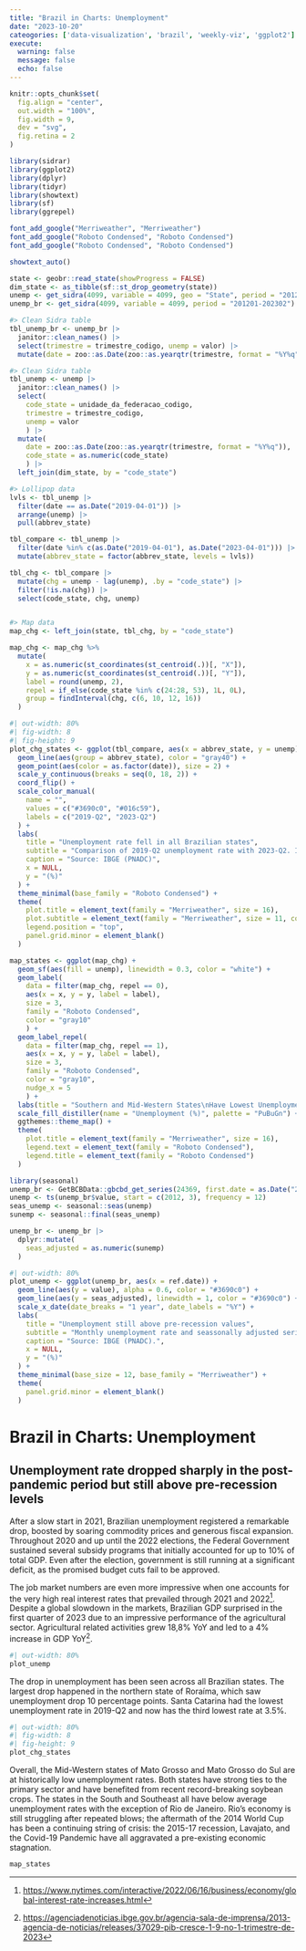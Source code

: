 ```yaml
---
title: "Brazil in Charts: Unemployment"
date: "2023-10-20"
cateogories: ['data-visualization', 'brazil', 'weekly-viz', 'ggplot2']
execute: 
  warning: false
  message: false
  echo: false
---
```


```r
knitr::opts_chunk$set(
  fig.align = "center",
  out.width = "100%",
  fig.width = 9,
  dev = "svg",
  fig.retina = 2
)
```

```r
library(sidrar)
library(ggplot2)
library(dplyr)
library(tidyr)
library(showtext)
library(sf)
library(ggrepel)

font_add_google("Merriweather", "Merriweather")
font_add_google("Roboto Condensed", "Roboto Condensed")
font_add_google("Roboto Condensed", "Roboto Condensed")

showtext_auto()
```

```r
state <- geobr::read_state(showProgress = FALSE)
dim_state <- as_tibble(sf::st_drop_geometry(state))
unemp <- get_sidra(4099, variable = 4099, geo = "State", period = "201201-202302")
unemp_br <- get_sidra(4099, variable = 4099, period = "201201-202302")
```

```r

#> Clean Sidra table
tbl_unemp_br <- unemp_br |> 
  janitor::clean_names() |> 
  select(trimestre = trimestre_codigo, unemp = valor) |> 
  mutate(date = zoo::as.Date(zoo::as.yearqtr(trimestre, format = "%Y%q")))

#> Clean Sidra table
tbl_unemp <- unemp |> 
  janitor::clean_names() |> 
  select(
    code_state = unidade_da_federacao_codigo,
    trimestre = trimestre_codigo,
    unemp = valor 
    ) |> 
  mutate(
    date = zoo::as.Date(zoo::as.yearqtr(trimestre, format = "%Y%q")),
    code_state = as.numeric(code_state)
    ) |> 
  left_join(dim_state, by = "code_state")

#> Lollipop data
lvls <- tbl_unemp |> 
  filter(date == as.Date("2019-04-01")) |> 
  arrange(unemp) |> 
  pull(abbrev_state)

tbl_compare <- tbl_unemp |> 
  filter(date %in% c(as.Date("2019-04-01"), as.Date("2023-04-01"))) |> 
  mutate(abbrev_state = factor(abbrev_state, levels = lvls))

tbl_chg <- tbl_compare |> 
  mutate(chg = unemp - lag(unemp), .by = "code_state") |> 
  filter(!is.na(chg)) |> 
  select(code_state, chg, unemp)


#> Map data
map_chg <- left_join(state, tbl_chg, by = "code_state")

map_chg <- map_chg %>%
  mutate(
    x = as.numeric(st_coordinates(st_centroid(.))[, "X"]),
    y = as.numeric(st_coordinates(st_centroid(.))[, "Y"]),
    label = round(unemp, 2),
    repel = if_else(code_state %in% c(24:28, 53), 1L, 0L),
    group = findInterval(chg, c(6, 10, 12, 16))
  )
```

```r
#| out-width: 80%
#| fig-width: 8
#| fig-height: 9
plot_chg_states <- ggplot(tbl_compare, aes(x = abbrev_state, y = unemp)) +
  geom_line(aes(group = abbrev_state), color = "gray40") +
  geom_point(aes(color = as.factor(date)), size = 2) +
  scale_y_continuous(breaks = seq(0, 18, 2)) +
  coord_flip() +
  scale_color_manual(
    name = "",
    values = c("#3690c0", "#016c59"),
    labels = c("2019-Q2", "2023-Q2")
  ) +
  labs(
    title = "Unemployment rate fell in all Brazilian states",
    subtitle = "Comparison of 2019-Q2 unemployment rate with 2023-Q2. Includes informal workers.",
    caption = "Source: IBGE (PNADC)",
    x = NULL,
    y = "(%)"
  ) +
  theme_minimal(base_family = "Roboto Condensed") +
  theme(
    plot.title = element_text(family = "Merriweather", size = 16),
    plot.subtitle = element_text(family = "Merriweather", size = 11, color = "gray10"),
    legend.position = "top",
    panel.grid.minor = element_blank()
  )
```

```r
map_states <- ggplot(map_chg) +
  geom_sf(aes(fill = unemp), linewidth = 0.3, color = "white") +
  geom_label(
    data = filter(map_chg, repel == 0),
    aes(x = x, y = y, label = label),
    size = 3,
    family = "Roboto Condensed",
    color = "gray10"
    ) +
  geom_label_repel(
    data = filter(map_chg, repel == 1),
    aes(x = x, y = y, label = label),
    size = 3,
    family = "Roboto Condensed",
    color = "gray10",
    nudge_x = 5
    ) +
  labs(title = "Southern and Mid-Western States\nHave Lowest Unemployment Rates") +
  scale_fill_distiller(name = "Unemployment (%)", palette = "PuBuGn") +
  ggthemes::theme_map() +
  theme(
    plot.title = element_text(family = "Merriweather", size = 16),
    legend.text = element_text(family = "Roboto Condensed"),
    legend.title = element_text(family = "Roboto Condensed")
  )
```

```r
library(seasonal)
unemp_br <- GetBCBData::gbcbd_get_series(24369, first.date = as.Date("2012-01-01"))
unemp <- ts(unemp_br$value, start = c(2012, 3), frequency = 12)
seas_unemp <- seasonal::seas(unemp)
sunemp <- seasonal::final(seas_unemp)

unemp_br <- unemp_br |> 
  dplyr::mutate(
    seas_adjusted = as.numeric(sunemp)
  )
```

```r
#| out-width: 80%
plot_unemp <- ggplot(unemp_br, aes(x = ref.date)) +
  geom_line(aes(y = value), alpha = 0.6, color = "#3690c0") +
  geom_line(aes(y = seas_adjusted), linewidth = 1, color = "#3690c0") +
  scale_x_date(date_breaks = "1 year", date_labels = "%Y") +
  labs(
    title = "Unemployment still above pre-recession values",
    subtitle = "Monthly unemployment rate and seassonally adjusted series.",
    caption = "Source: IBGE (PNADC).",
    x = NULL,
    y = "(%)"
  ) +
  theme_minimal(base_size = 12, base_family = "Merriweather") +
  theme(
    panel.grid.minor = element_blank()
  )
```

# Brazil in Charts: Unemployment

## Unemployment rate dropped sharply in the post-pandemic period but still above pre-recession levels

After a slow start in 2021, Brazilian unemployment registered a remarkable drop, boosted by soaring commodity prices and generous fiscal expansion. Throughout 2020 and up until the 2022 elections, the Federal Government sustained several subsidy programs that initially accounted for up to 10% of total GDP. Even after the election, government is still running at a significant deficit, as the promised budget cuts fail to be approved.

The job market numbers are even more impressive when one accounts for the very high real interest rates that prevailed through 2021 and 2022[^1]. Despite a global slowdown in the markets, Brazilian GDP surprised in the first quarter of 2023 due to an impressive performance of the agricultural sector. Agricultural related activities grew 18,8% YoY and led to a 4% increase in GDP YoY[^2].

[^1]: <https://www.nytimes.com/interactive/2022/06/16/business/economy/global-interest-rate-increases.html>

[^2]: <https://agenciadenoticias.ibge.gov.br/agencia-sala-de-imprensa/2013-agencia-de-noticias/releases/37029-pib-cresce-1-9-no-1-trimestre-de-2023>

```r
#| out-width: 80%
plot_unemp
```

The drop in unemployment has been seen across all Brazilian states. The largest drop happened in the northern state of Roraíma, which saw unemployment drop 10 percentage points. Santa Catarina had the lowest unemployment rate in 2019-Q2 and now has the third lowest rate at 3.5%.

```r
#| out-width: 80%
#| fig-width: 8
#| fig-height: 9
plot_chg_states
```

Overall, the Mid-Western states of Mato Grosso and Mato Grosso do Sul are at historically low unemployment rates. Both states have strong ties to the primary sector and have benefited from recent record-breaking soybean crops. The states in the South and Southeast all have below average unemployment rates with the exception of Rio de Janeiro. Rio's economy is still struggling after repeated blows; the aftermath of the 2014 World Cup has been a continuing string of crisis: the 2015-17 recession, Lavajato, and the Covid-19 Pandemic have all aggravated a pre-existing economic stagnation.

```r
map_states
```
